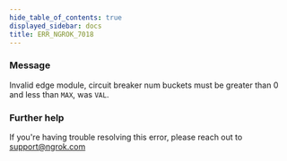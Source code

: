 ```yaml
---
hide_table_of_contents: true
displayed_sidebar: docs
title: ERR_NGROK_7018
---
```




### Message

Invalid edge module, circuit breaker num buckets must be greater than 0 and less than `MAX`, was `VAL`.

<ErrorDetails error="err_ngrok_7018" />

### Further help

If you're having trouble resolving this error, please reach out to [support@ngrok.com](mailto:support@ngrok.com?subject=Help%20with%20ERR_NGROK_7018)
